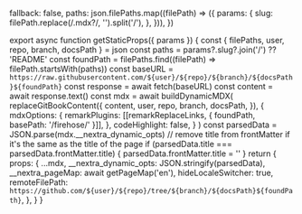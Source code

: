 
  fallback: false,
  paths: json.filePaths.map((filePath) => ({
    params: {
      slug: filePath.replace(/\.mdx?/, '').split('/'),
    },
  })),
})

export async function getStaticProps({ params }) {
  const { filePaths, user, repo, branch, docsPath } = json
  const paths = params?.slug?.join('/') ?? 'README'
  const foundPath = filePaths.find((filePath) => filePath.startsWith(paths))
  const baseURL = `https://raw.githubusercontent.com/${user}/${repo}/${branch}/${docsPath}${foundPath}`
  const response = await fetch(baseURL)
  const content = await response.text()
  const mdx = await buildDynamicMDX(
    replaceGitBookContent({
      content,
      user,
      repo,
      branch,
      docsPath,
    }),
    {
      mdxOptions: {
        remarkPlugins: [[remarkReplaceLinks, { foundPath, basePath: '/firehose/' }]],
      },
      codeHighlight: false,
    }
  )
  const parsedData = JSON.parse(mdx.__nextra_dynamic_opts)
  // remove title from frontMatter if it's the same as the title of the page
  if (parsedData.title === parsedData.frontMatter.title) {
    parsedData.frontMatter.title = ''
  }
  return {
    props: {
      ...mdx,
      __nextra_dynamic_opts: JSON.stringify(parsedData),
      __nextra_pageMap: await getPageMap('en'),
      hideLocaleSwitcher: true,
      remoteFilePath: `https://github.com/${user}/${repo}/tree/${branch}/${docsPath}${foundPath}`,
    },
  }
}

<RemoteContent />
